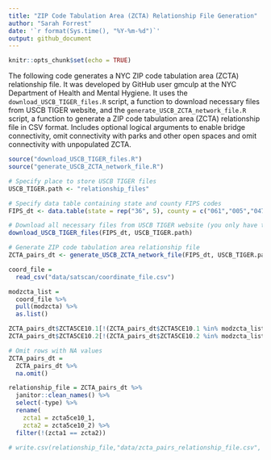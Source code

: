 ```yaml
---
title: "ZIP Code Tabulation Area (ZCTA) Relationship File Generation"
author: "Sarah Forrest"
date: '`r format(Sys.time(), "%Y-%m-%d")`'
output: github_document
---
```


```r
knitr::opts_chunk$set(echo = TRUE)
```

The following code generates a NYC ZIP code tabulation area (ZCTA) relationship file. It was developed by GitHub user gmculp at the NYC Department of Health and Mental Hygiene. It uses the `download_USCB_TIGER_files.R` script, a function to download necessary files from USCB TIGER website, and the `generate_USCB_ZCTA_network_file.R` script, a function to generate a ZIP code tabulation area (ZCTA) relationship file in CSV format. Includes optional logical arguments to enable bridge connectivity, omit connectivity with parks and other open spaces and omit connectivity with unpopulated ZCTA.

```r
source("download_USCB_TIGER_files.R")
source("generate_USCB_ZCTA_network_file.R")

# Specify place to store USCB TIGER files
USCB_TIGER.path <- "relationship_files"

# Specify data table containing state and county FIPS codes
FIPS_dt <- data.table(state = rep("36", 5), county = c("061","005","047","081","085"))

# Download all necessary files from USCB TIGER website (you only have to do this once)
download_USCB_TIGER_files(FIPS_dt, USCB_TIGER.path)

# Generate ZIP code tabulation area relationship file
ZCTA_pairs_dt <- generate_USCB_ZCTA_network_file(FIPS_dt, USCB_TIGER.path, omit.park_openspace = TRUE, omit.unpopulated = TRUE, use.bridges = TRUE)

coord_file = 
  read_csv("data/satscan/coordinate_file.csv")

modzcta_list = 
  coord_file %>% 
  pull(modzcta) %>% 
  as.list()

ZCTA_pairs_dt$ZCTA5CE10.1[!(ZCTA_pairs_dt$ZCTA5CE10.1 %in% modzcta_list)] <- NA
ZCTA_pairs_dt$ZCTA5CE10.2[!(ZCTA_pairs_dt$ZCTA5CE10.2 %in% modzcta_list)] <- NA

# Omit rows with NA values
ZCTA_pairs_dt =
  ZCTA_pairs_dt %>% 
  na.omit()

relationship_file = ZCTA_pairs_dt %>% 
  janitor::clean_names() %>% 
  select(-type) %>% 
  rename(
    zcta1 = zcta5ce10_1, 
    zcta2 = zcta5ce10_2) %>% 
  filter(!(zcta1 == zcta2))
    
# write.csv(relationship_file,"data/zcta_pairs_relationship_file.csv", row.names = TRUE)
```